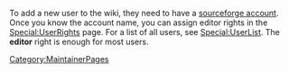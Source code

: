 [[Category:MaintainerPages]]

To add a new user to the wiki, they need to have a [https://sourceforge.net/user/registration/ sourceforge account]. Once you know the account name, you can assign editor rights in the [[Special:UserRights]] page. For a list of all users, see [[Special:UserList]]. The '''editor''' right is enough for most users.